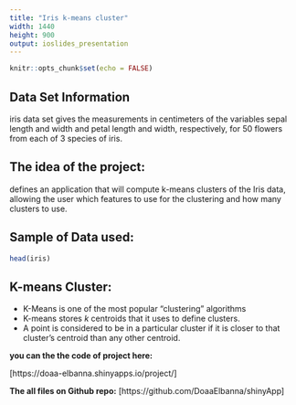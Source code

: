 ```yaml
---
title: "Iris k-means cluster"
width: 1440
height: 900
output: ioslides_presentation
---
```


```r
knitr::opts_chunk$set(echo = FALSE)
```

## Data Set Information
  iris data set gives the measurements
  in centimeters of the variables sepal length and width and petal length 
  and width, respectively, for 50 flowers from each of 3 species of iris. 
  
## The idea of the project:
  defines an application that will compute k-means clusters of the Iris data, 
  allowing the user which features to use for the clustering and how many clusters to use.
  
## Sample of Data used:
```r
head(iris)
```

## K-means Cluster:
- K-Means is one of the most popular "clustering" algorithms
- K-means stores $k$ centroids that it uses to define clusters. 
- A point is considered to be in a particular cluster if it is closer to that cluster's centroid than any other centroid.
 
 **you can the the code of project here:**
 
 [https://doaa-elbanna.shinyapps.io/project/]
 
 **The all files on Github repo:**
 [https://github.com/DoaaElbanna/shinyApp]
 

